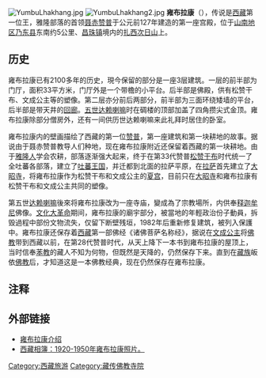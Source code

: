 {{Coord|29|8|32.69|N|91|48|8.83|E|display=title}}
[[File:YumbuLhakhang.jpg|right]]
[[File:YumbuLhakhang2.jpg|right]]
'''雍布拉康'''{{notetag|“雍布”在[[藏语|藏语]]中的意思为母鹿，“拉”意为后腿，“康”意为宫殿，因为扎西次日山形像一只卧着的母鹿，宮殿正立于母鹿腿上，便合稱作雍布拉康了。}}（{{Bo|z=ཡུམ་བུ་ལྷ་སྒང༌།|w=Yum Bu bLa sGang|p=Yumbu-Lha Khang}}），传说是[[西藏|西藏]]第一位王，雅隆部落的首领[[聂赤赞普|聂赤赞普]]于公元前127年建造的第一座宫殿，位于[[山南地区|山南地区]][[乃东县|乃东县]]东南约5公里、[[昌珠镇|昌珠镇]]境内的[[扎西次日山|扎西次日山]]上。

==历史==
雍布拉康已有2100多年的历史，現今保留的部分是一座3层建筑。一层的前半部为门厅，面积33平方米，门厅外是一个带檐的小平台。后半部是佛殿，供有松赞干布、文成公主等的塑像。第二层亦分前后两部分，前半部为三面环绕矮墙的平台，后半部是带天井的[[回廊|回廊]]。[[五世达赖喇嘛|五世达赖喇嘛]]时在碉楼的顶部加盖了四角攒尖式金顶。雍布拉康除部分僧房外，还有一间供历世达赖喇嘛来此礼拜时居住的卧室。

雍布拉康内的壁画描绘了西藏的第一位[[赞普|赞普]]，第一座建筑和第一块耕地的故事。据说由于聂赤赞普教导人们种地，现在雍布拉康附近还保留着西藏的第一块耕地。由于[[雅隆人|雅隆人]]学会农耕，部落逐渐强大起来，终于在第33代赞普[[松赞干布|松赞干布]]时代统一了全吐蕃各部落，建立了[[吐蕃王国|吐蕃王国]]，并迁都到北面的拉萨平原，在[[拉萨|拉萨]]首先建立了[[大昭寺|大昭寺]]，将雍布拉康作为松赞干布和文成公主的[[夏宫|夏宫]]，目前只在[[大昭寺|大昭寺]]和雍布拉康有松赞干布和文成公主共同的塑像。

第五世[[达赖喇嘛|达赖喇嘛]]後來将雍布拉康改为一座寺庙，變成為了宗教場所，内供奉[[释迦牟尼|释迦牟尼]]佛像。[[文化大革命|文化大革命]]期间，雍布拉康的廟宇部分，被當地的年輕政治份子動員，拆毁過程中部份文物流失，仅留下断壁残垣，1982年后重新修复建筑，被列入保護中。雍布拉康还保存着[[西藏|西藏]]第一部佛经《诸佛菩萨名称经》，据说在[[文成公主|文成公主]]将[[佛教|佛教]]带到西藏以前，在第28代赞普时代，从天上降下一本书到雍布拉康的屋顶上，当时信奉[[苯教|苯教]]的藏人不知为何物，但既然是天降的，仍然保存下来。直到在[[藏族|藏族]]皈依[[佛教|佛教]]后，才知道这是一本佛教经典，现在仍然保存在雍布拉康。

{{fact|雍布拉康东北400余米的山沟里，有一眼终年不涸的泉水，传说是被松赞干布时重臣[[禄东赞|噶尔东赞]]发现的，被称为“嘎泉”。到雍布拉康礼拜的人都到嘎泉饮用泉水，据说可医百病。}}

==注释==
{{notefoot}}
== 外部链接 ==
{{Commonscat|Yumbulagang|雍布拉康}}
* [https://web.archive.org/web/20070509065248/http://www.chinatibetnews.com/GB/channel8/55/200208/13/348.html 雍布拉康介绍]
* [http://web.prm.ox.ac.uk/tibet/thumbnails_region_Yumbu+lakhar.html 西藏相簿：1920-1950年雍布拉康照片。] {{Wayback|url=http://web.prm.ox.ac.uk/tibet/thumbnails_region_Yumbu+lakhar.html |date=20181120015104 }}

[[Category:西藏旅游|Category:西藏旅游]]
[[Category:藏传佛教寺院|Category:藏传佛教寺院]]